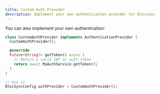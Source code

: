 ```yaml
---
title: Custom Auth Provider
description: Implement your own authentication provider for Blocsync
---
```


You can also implement your own authentication:

```dart
class CustomAuthProvider implements AuthenticationProvider {
  CustomAuthProvider();

  @override
  Future<String?> getToken() async {
    // Return a valid JWT or auth token
    return await MyAuthService.getToken();
  }
}

// Use it
BlocSyncConfig.authProvider = CustomAuthProvider();
```
